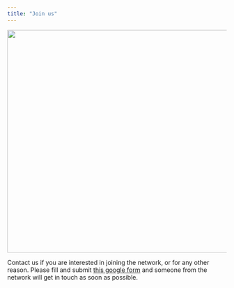 ```yaml
---
title: "Join us"
---
```


![](assets/images/and_you_question.png){fig-align="center" width="511"}

Contact us if you are interested in joining the network, or for any other reason. Please fill and submit [this google form](https://forms.gle/uUgY9K8SkxkfKCR29) and someone from the network will get in touch as soon as possible.
